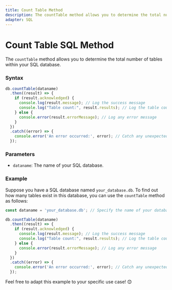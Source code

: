 ```yaml
---
title: Count Table Method
description: The countTable method allows you to determine the total number of tables within your SQL database.
adapter: SQL
---
```


# Count Table SQL Method

The `countTable` method allows you to determine the total number of tables within your SQL database.

### Syntax

```javascript
db.countTable(dataname)
  .then((result) => {
    if (result.acknowledged) {
      console.log(result.message); // Log the success message
      console.log("Table count:", result.results); // Log the table count
    } else {
      console.error(result.errorMessage); // Log any error message
    }
  })
  .catch((error) => {
    console.error('An error occurred:', error); // Catch any unexpected errors
  });
```

### Parameters

- `dataname`: The name of your SQL database.

### Example

Suppose you have a SQL database named `your_database.db`. To find out how many tables exist in this database, you can use the `countTable` method as follows:

```javascript
const dataname = 'your_database.db'; // Specify the name of your database

db.countTable(dataname)
  .then((result) => {
    if (result.acknowledged) {
      console.log(result.message); // Log the success message
      console.log("Table count:", result.results); // Log the table count
    } else {
      console.error(result.errorMessage); // Log any error message
    }
  })
  .catch((error) => {
    console.error('An error occurred:', error); // Catch any unexpected errors
  });
```

Feel free to adapt this example to your specific use case! 😊